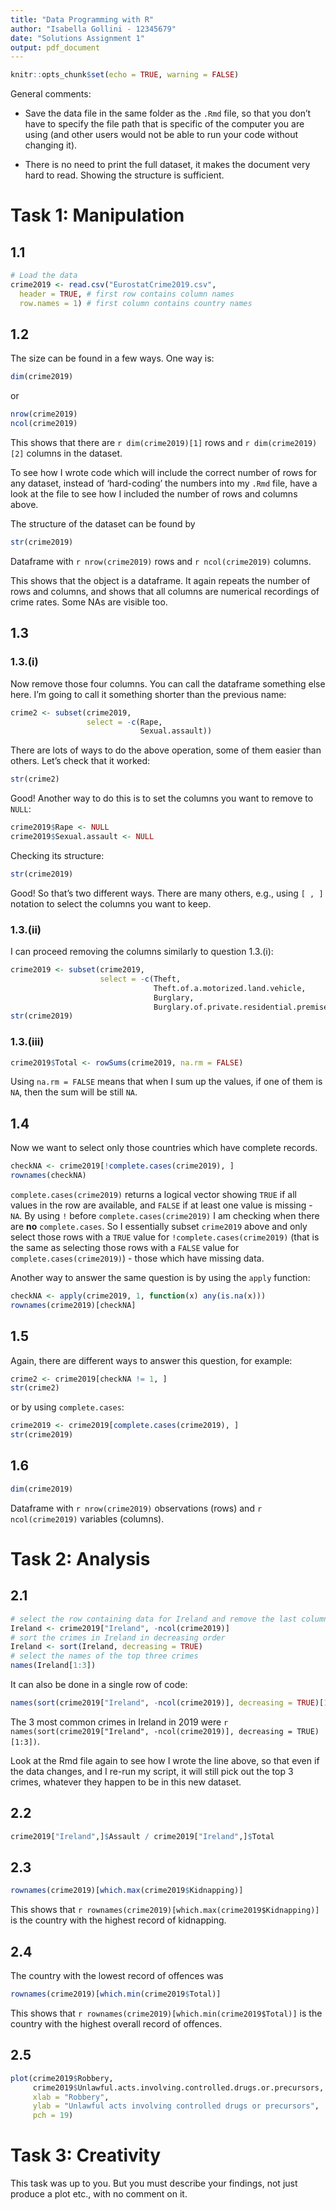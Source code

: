 ```yaml
---
title: "Data Programming with R"
author: "Isabella Gollini - 12345679"
date: "Solutions Assignment 1"
output: pdf_document
---
```


```r
knitr::opts_chunk$set(echo = TRUE, warning = FALSE)
```

General comments:

- Save the data file in the same folder as the `.Rmd` file, so that you don't have to specify the file path that is specific of the computer you are using (and other users would not be able to run your code without changing it).

- There is no need to print the full dataset, it makes the document very hard to read. Showing the structure is sufficient.

# Task 1: Manipulation

## 1.1

```r
# Load the data
crime2019 <- read.csv("EurostatCrime2019.csv", 
  header = TRUE, # first row contains column names
  row.names = 1) # first column contains country names
```

## 1.2 

The size can be found in a few ways. One way is: 
```r
dim(crime2019)
```
or

```r
nrow(crime2019)
ncol(crime2019)
```

This shows that there are `r dim(crime2019)[1]` rows and `r dim(crime2019)[2]` columns in the dataset. 

To see how I wrote code which will include the correct number of rows for any dataset, instead of ‘hard-coding’ the numbers into my `.Rmd` file, have a look at the file to see how I included the number of rows and columns above.

The structure of the dataset can be found by

```r
str(crime2019)
```

Dataframe with `r nrow(crime2019)` rows and `r ncol(crime2019)` columns.

This shows that the object is a dataframe. It again repeats the number of rows and columns, and shows that all columns are numerical recordings of crime rates. Some NAs are visible too.

## 1.3 

### 1.3.(i)

Now remove those four columns. You can call the dataframe something else here. I'm going to call it something shorter than the previous name:

```r
crime2 <- subset(crime2019,
                 select = -c(Rape,
                             Sexual.assault))
```

There are lots of ways to do the above operation, some of them easier than others. Let's check that it worked:

```r
str(crime2)
```

Good! Another way to do this is to set the columns you want to remove to `NULL`:

```r
crime2019$Rape <- NULL
crime2019$Sexual.assault <- NULL
```

Checking its structure:
```r
str(crime2019)
```

Good! So that's two different ways. There are many others, e.g., using `[ , ]` notation to select the columns you want to keep.

### 1.3.(ii)

I can proceed removing the columns similarly to question 1.3.(i): 

```r
crime2019 <- subset(crime2019,
                    select = -c(Theft,
                                Theft.of.a.motorized.land.vehicle,
                                Burglary,
                                Burglary.of.private.residential.premises))
str(crime2019)
```

### 1.3.(iii)

```r
crime2019$Total <- rowSums(crime2019, na.rm = FALSE)
```

Using `na.rm = FALSE` means that when I sum up the values, if one of them is `NA`, then the sum will be still `NA`.

## 1.4

Now we want to select only those countries which have complete records.

```r
checkNA <- crime2019[!complete.cases(crime2019), ]
rownames(checkNA)
```
`complete.cases(crime2019)` returns a logical vector showing `TRUE` if all values in the row are available, and `FALSE` if at least one value is missing - `NA`. By using `!` before `complete.cases(crime2019)` I am checking when there are **no** `complete.cases`. So I essentially subset `crime2019` above and only select those rows with a `TRUE` value for `!complete.cases(crime2019)` (that is the same as selecting those rows with a `FALSE` value for `complete.cases(crime2019)`) - those which have missing data.

Another way to answer the same question is by using the `apply` function:

```r
checkNA <- apply(crime2019, 1, function(x) any(is.na(x)))
rownames(crime2019)[checkNA]
```

## 1.5

Again, there are different ways to answer this question, for example:

```r
crime2 <- crime2019[checkNA != 1, ]
str(crime2)
```

or by using `complete.cases`:

```r
crime2019 <- crime2019[complete.cases(crime2019), ]
str(crime2019)
```

## 1.6

```r
dim(crime2019)
```

Dataframe with `r nrow(crime2019)` observations (rows) and `r ncol(crime2019)` variables (columns).


# Task 2: Analysis

## 2.1

```r
# select the row containing data for Ireland and remove the last column which contains the Total
Ireland <- crime2019["Ireland", -ncol(crime2019)] 
# sort the crimes in Ireland in decreasing order
Ireland <- sort(Ireland, decreasing = TRUE) 
# select the names of the top three crimes
names(Ireland[1:3]) 
```

It can also be done in a single row of code:

```r
names(sort(crime2019["Ireland", -ncol(crime2019)], decreasing = TRUE)[1:3])
```

The 3 most common crimes in Ireland in 2019 were `r names(sort(crime2019["Ireland", -ncol(crime2019)], decreasing = TRUE)[1:3])`.

Look at the Rmd file again to see how I wrote the line above, so that even if the data changes, and I re-run my script, it will still pick out the top 3 crimes, whatever they happen to be in this new dataset.

## 2.2

```r
crime2019["Ireland",]$Assault / crime2019["Ireland",]$Total
```


## 2.3

```r
rownames(crime2019)[which.max(crime2019$Kidnapping)]
```

This shows that `r rownames(crime2019)[which.max(crime2019$Kidnapping)]` is the country with the highest record of kidnapping.

## 2.4

The country with the lowest record of offences was
```r
rownames(crime2019)[which.min(crime2019$Total)]
```

This shows that `r rownames(crime2019)[which.min(crime2019$Total)]` is the country with the highest overall record of offences.

## 2.5 

```r
plot(crime2019$Robbery,
     crime2019$Unlawful.acts.involving.controlled.drugs.or.precursors,
     xlab = "Robbery",
     ylab = "Unlawful acts involving controlled drugs or precursors",
     pch = 19)
```

# Task 3: Creativity

This task was up to you. But you must describe your findings, not just produce a plot etc., with no comment on it.
